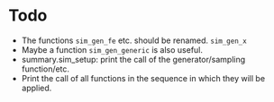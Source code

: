 # Todo
- The functions `sim_gen_fe` etc. should be renamed. `sim_gen_x`
- Maybe a function `sim_gen_generic` is also useful.
- summary.sim_setup: print the call of the generator/sampling function/etc.
- Print the call of all functions in the sequence in which they will be applied.